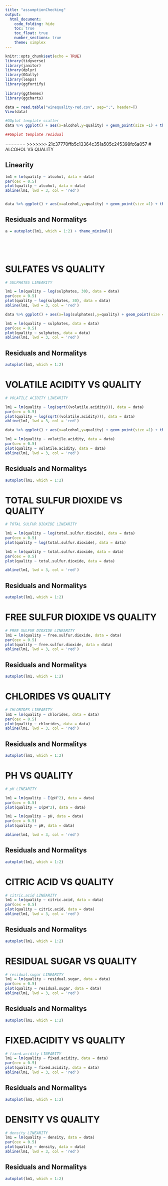 ```yaml
---
title: "assumptionChecking"
output:
  html_document:
    code_folding: hide
    toc: true
    toc_float: true
    number_sections: true
    theme: simplex 
---
```


``` r
knitr::opts_chunk$set(echo = TRUE)
library(tidyverse)
library(janitor)
library(dplyr)
library(GGally)
library(leaps)
library(ggfortify)
 
library(ggthemes)
library(ggcharts)

```

```r
data = read.table("winequality-red.csv", sep=";", header=T)
View(data)
```


```r
#GGplot template scatter
data %>% ggplot() + aes(x=alcohol,y=quality) + geom_point(size =1) + theme_minimal() + ggtitle("Red wine quality vs Alcohol Percentage")+ xlab("Alcohol Percentage") + ylab("Red wine quality") + geom_smooth(method='lm', se=FALSE) 

##GGplot template residual 

```

=======
>>>>>>> 21c37770ffb5c13364c351a505c245398fc6a057
# ALCOHOL VS QUALITY

## Linearity
```r
lm1 = lm(quality ~ alcohol, data = data)
par(cex = 0.5)
plot(quality ~ alcohol, data = data)
abline(lm1, lwd = 3, col = 'red')


data %>% ggplot() + aes(x=alcohol,y=quality) + geom_point(size =1) + theme_minimal() + ggtitle("Red wine quuality vs Alcohol Percentage")+ xlab("Alcohol Percentage") + ylab("Red wine quality") + geom_smooth(method='lm', se=FALSE) 

```

## Residuals and Normalitys
```r

a = autoplot(lm1, which = 1:2) + theme_minimal()



 
```

# SULFATES VS QUALITY
```r
# SULPHATES LINEARITY

lm1 = lm(quality ~ log(sulphates, 30), data = data)
par(cex = 0.5)
plot(quality ~ log(sulphates, 30), data = data)
abline(lm1, lwd = 3, col = 'red')

data %>% ggplot() + aes(x=log(sulphates),y=quality) + geom_point(size =1) + theme_minimal() + ggtitle("Red wine quality vs Log of Sulphate Concentration")+ xlab("Sulphate Concentration") + ylab("Red wine quality") + geom_smooth(method='lm', se=FALSE) 

lm1 = lm(quality ~ sulphates, data = data)
par(cex = 0.5)
plot(quality ~ sulphates, data = data)
abline(lm1, lwd = 3, col = 'red')

```

## Residuals and Normalitys
```r
autoplot(lm1, which = 1:2)
```

# VOLATILE ACIDITY VS QUALITY
```r
# VOLATILE ACIDITY LINEARITY

lm1 = lm(quality ~ log(sqrt((volatile.acidity))), data = data)
par(cex = 0.5)
plot(quality ~ log(sqrt((volatile.acidity))), data = data)
abline(lm1, lwd = 3, col = 'red')

data %>% ggplot() + aes(x=alcohol,y=quality) + geom_point(size =1) + theme_minimal() + ggtitle("Red wine quuality vs Alcohol Percentage")+ xlab("Alcohol Percentage") + ylab("Red wine quality") + geom_smooth(method='lm', se=FALSE) 

lm1 = lm(quality ~ volatile.acidity, data = data)
par(cex = 0.5)
plot(quality ~ volatile.acidity, data = data)
abline(lm1, lwd = 3, col = 'red')

```

## Residuals and Normalitys
```r
autoplot(lm1, which = 1:2)
```

# TOTAL SULFUR DIOXIDE VS QUALITY
```r
# TOTAL SULFUR DIOXIDE LINEARITY

lm1 = lm(quality ~ log(total.sulfur.dioxide), data = data)
par(cex = 0.5)
plot(quality ~ log(total.sulfur.dioxide), data = data)

lm1 = lm(quality ~ total.sulfur.dioxide, data = data)
par(cex = 0.5)
plot(quality ~ total.sulfur.dioxide, data = data)

abline(lm1, lwd = 3, col = 'red')
```

## Residuals and Normalitys
```r
autoplot(lm1, which = 1:2)
```

# FREE SULFUR DIOXIDE VS QUALITY
```r
# FREE SULFUR DIOXIDE LINEARITY
lm1 = lm(quality ~ free.sulfur.dioxide, data = data)
par(cex = 0.5)
plot(quality ~ free.sulfur.dioxide, data = data)
abline(lm1, lwd = 3, col = 'red')
```
## Residuals and Normalitys
```r
autoplot(lm1, which = 1:2)
```

# CHLORIDES VS QUALITY
```r
# CHLORIDES LINEARITY
lm1 = lm(quality ~ chlorides, data = data)
par(cex = 0.5)
plot(quality ~ chlorides, data = data)
abline(lm1, lwd = 3, col = 'red')
```

## Residuals and Normalitys
```r
autoplot(lm1, which = 1:2)
```

# PH VS QUALITY
```r
# pH LINEARITY

lm1 = lm(quality ~ I(pH^2), data = data)
par(cex = 0.5)
plot(quality ~ I(pH^2), data = data)

lm1 = lm(quality ~ pH, data = data)
par(cex = 0.5)
plot(quality ~ pH, data = data)

abline(lm1, lwd = 3, col = 'red')
```

## Residuals and Normalitys
```r
autoplot(lm1, which = 1:2)
```

# CITRIC ACID VS QUALITY
```r
# citric.acid LINEARITY
lm1 = lm(quality ~ citric.acid, data = data)
par(cex = 0.5)
plot(quality ~ citric.acid, data = data)
abline(lm1, lwd = 3, col = 'red')
```

## Residuals and Normalitys
```r
autoplot(lm1, which = 1:2)
```

# RESIDUAL SUGAR VS QUALITY
```r
# residual.sugar LINEARITY
lm1 = lm(quality ~ residual.sugar, data = data)
par(cex = 0.5)
plot(quality ~ residual.sugar, data = data)
abline(lm1, lwd = 3, col = 'red')
```

## Residuals and Normalitys
```r
autoplot(lm1, which = 1:2)
```

# FIXED.ACIDITY VS QUALITY
```r
# fixed.acidity LINEARITY
lm1 = lm(quality ~ fixed.acidity, data = data)
par(cex = 0.5)
plot(quality ~ fixed.acidity, data = data)
abline(lm1, lwd = 3, col = 'red')
```
## Residuals and Normalitys
```r
autoplot(lm1, which = 1:2)
```

# DENSITY VS QUALITY
```r
# density LINEARITY
lm1 = lm(quality ~ density, data = data)
par(cex = 0.5)
plot(quality ~ density, data = data)
abline(lm1, lwd = 3, col = 'red')
```

## Residuals and Normalitys
```r
autoplot(lm1, which = 1:2)
```